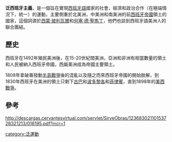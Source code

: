 '''泛西班牙主義'''，是一個旨在實現[[西班牙語|西班牙語]]國家的社會，經濟和政治合作（在極端情況下，統一）的運動，主要側重於北美洲，中美洲和南美洲的前[[西班牙帝國|西班牙帝國]]領土的國家，這個詞源於[[西蒙·玻利瓦爾|西蒙·玻利瓦爾]]和[[何塞·德·聖馬丁|何塞·德·聖馬丁]]，他們也談到西班牙語美洲人的聯合團結。

==歷史==
西班牙在1492年殖民美洲後，在15-20世紀間美洲，亞洲和非洲有相當數量的領土和人民被納入西班牙帝國，西屬美洲成為帝國主要領土。

1808年拿破崙發動[[半島戰爭|半島戰爭]]後的混亂以及隨之而來西班牙帝國的開始肢解，到1830年西班牙在美洲的領土只剩下[[古巴|古巴]]和[[波多黎各|波多黎各]]和[[菲律賓|菲律賓]]，直到1898年的[[美西戰爭|美西戰爭]]。

==參考==
http://descargas.cervantesvirtual.com/servlet/SirveObras/12368302110153728321213/018195.pdf?incr=1 {{Wayback|url=http://descargas.cervantesvirtual.com/servlet/SirveObras/12368302110153728321213/018195.pdf?incr=1 |date=20120224041142 }}

{{Pan-nationalist concepts}}
[[category:泛運動|category:泛運動]]